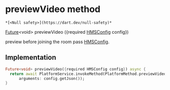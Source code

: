# previewVideo method

    *[<Null safety>](https://dart.dev/null-safety)*

[Future](https://api.flutter.dev/flutter/dart-async/Future-class.html)&lt;void> previewVideo
({required [HMSConfig](../../model_hms_config/HMSConfig-class) config})

<p>preview before joining the room pass <a href="../../model_hms_config/HMSConfig-class">HMSConfig</a>.</p>

## Implementation

```dart
Future<void> previewVideo({required HMSConfig config}) async {
  return await PlatformService.invokeMethod(PlatformMethod.previewVideo,
      arguments: config.getJson());
}
```
